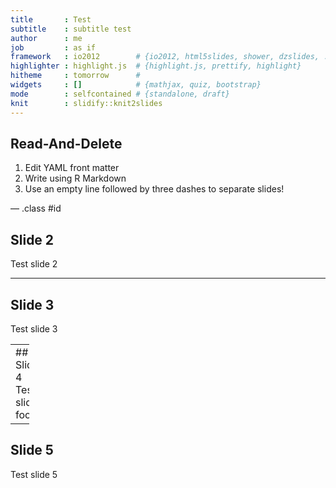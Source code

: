 ```yaml
---
title       : Test
subtitle    : subtitle test
author      : me
job         : as if
framework   : io2012        # {io2012, html5slides, shower, dzslides, ...}
highlighter : highlight.js  # {highlight.js, prettify, highlight}
hitheme     : tomorrow      # 
widgets     : []            # {mathjax, quiz, bootstrap}
mode        : selfcontained # {standalone, draft}
knit        : slidify::knit2slides
---
```


## Read-And-Delete

1. Edit YAML front matter
2. Write using R Markdown
3. Use an empty line followed by three dashes to separate slides!

--- .class #id 

## Slide 2
Test slide 2

---

## Slide 3
Test slide 3

---
## Slide 4
Test slide foo

---
## Slide 5
Test slide 5



